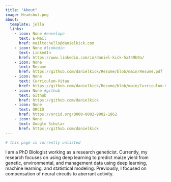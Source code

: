 ```yaml
---
title: "About"
image: Headshot.png
about:
  template: jolla
  links:
    - icon: None #envelope
      text: E-Mail
      href: mailto:hello@danielkick.com
    - icon: None #linkedin
      text: LinkedIn
      href: https://www.linkedin.com/in/daniel-kick-5a449b9a/
    - icon: None 
      text: Resume
      href: https://github.com/danielkick/Resume/blob/main/Resume.pdf
    - icon: None 
      text: Curriculum-Vitae
      href: https://github.com/danielkick/Resume/blob/main/Curriculum-Vitae.pdf
    - icon: None #github
      text: Github
      href: https://github.com/danielkick 
    - icon: None
      text: ORCID
      href: https://orcid.org/0000-0002-9002-1862
    - icon: None
      text: Google Scholar
      href: https://github.com/danielkick
---
```


```r
# this page is currently unlisted
```

I am a PhD Biologist working as a research geneticist. Currently, my research focuses on using deep learning to predict maize yield from genetic, environmental, and management data using deep learning, machine learning, and statistical modeling. Previously, I focused on compensation of neural circuits to aberrant activity.
